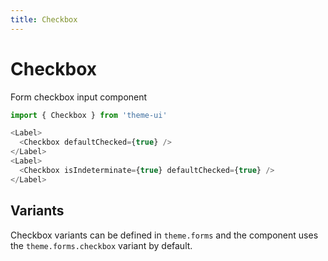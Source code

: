 ```yaml
---
title: Checkbox
---
```


# Checkbox

Form checkbox input component

```js
import { Checkbox } from 'theme-ui'
```

```js live=true
<Label>
  <Checkbox defaultChecked={true} />
</Label>
<Label>
  <Checkbox isIndeterminate={true} defaultChecked={true} />
</Label>
```

## Variants

Checkbox variants can be defined in `theme.forms` and the component uses the `theme.forms.checkbox` variant by default.
